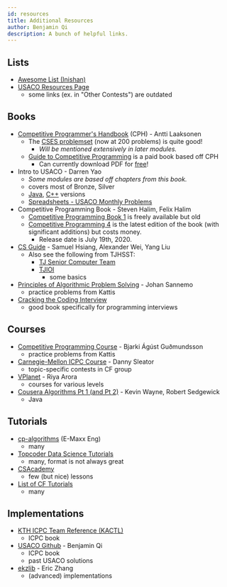 ```yaml
---
id: resources
title: Additional Resources
author: Benjamin Qi
description: A bunch of helpful links.
---
```


## Lists

  - [Awesome List (Inishan)](http://codeforces.com/blog/entry/23054)
  - [USACO Resources Page](http://www.usaco.org/index.php?page=resources)
    - some links (ex. in "Other Contests") are outdated

## Books

  - [Competitive Programmer's Handbook](https://cses.fi/book/book.pdf) (CPH) - Antti Laaksonen
    - The [CSES problemset](https://cses.fi/problemset/) (now at 200 problems) is quite good!
      - *Will be mentioned extensively in later modules.*
    - [Guide to Competitive Programming](https://www.amazon.com/Guide-Competitive-Programming-Algorithms-Undergraduate/dp/3319725467) is a paid book based off CPH
      - Can currently download PDF for [free](https://link.springer.com/book/10.1007/978-3-319-72547-5)!
  - Intro to USACO - Darren Yao 
    - *Some modules are based off chapters from this book.*
    - covers most of Bronze, Silver
    - [Java](http://darrenyao.com/usacobook/java.pdf), [C++](http://darrenyao.com/usacobook/cpp.pdf) versions
    - [Spreadsheets - USACO Monthly Problems](https://darren-yao.gitbook.io/darren-s-blog/usaco-faq#what-should-i-use-to-keep-track-of-which-usaco-problems-ive-done)
  - Competitive Programming Book - Steven Halim, Felix Halim
    - [Competitive Programming Book 1](http://www.comp.nus.edu.sg/~stevenha/myteaching/competitive_programming/cp1.pdf) is freely available but old
    - [Competitive Programming 4](https://cpbook.net/) is the latest edition of the book (with significant additions) but costs money.
      - Release date is July 19th, 2020.
  - [CS Guide](https://github.com/alwayswimmin/cs_guide) - Samuel Hsiang, Alexander Wei, Yang Liu
    - Also see the following from TJHSST:
      - [TJ Senior Computer Team](https://activities.tjhsst.edu/sct/)
      - [TJIOI](https://github.com/tjsct/tjioi-study-guide)
        - some basics
  - [Principles of Algorithmic Problem Solving](http://www.csc.kth.se/~jsannemo/slask/main.pdf) - Johan Sannemo
    - practice problems from Kattis
  - [Cracking the Coding Interview](http://www.crackingthecodinginterview.com/)
    - good book specifically for programming interviews

## Courses

  - [Competitive Programming Course](https://github.com/SuprDewd/T-414-AFLV) - Bjarki Ágúst Guðmundsson
    - practice problems from Kattis
  - [Carnegie-Mellon ICPC Course](https://contest.cs.cmu.edu/295/f17/) - Danny Sleator
    - topic-specific contests in CF group
  - [VPlanet](https://www.vplanetcoding.com/courses) - Riya Arora
    - courses for various levels
  - [Cousera Algorithms Pt 1 (and Pt 2)](https://www.coursera.org/learn/algorithms-part1) - Kevin Wayne, Robert Sedgewick
    - Java

## Tutorials

  - [cp-algorithms](https://cp-algorithms.com/) (E-Maxx Eng)
    - many
  - [Topcoder Data Science Tutorials](http://www.topcoder.com/community/data-science/data-science-tutorials/)
    - many, format is not always great
  - [CSAcademy](https://csacademy.com/lessons/)
    - few (but nice) lessons
  - [List of CF Tutorials](http://codeforces.com/blog/entry/57282)
    - many

## Implementations

  - [KTH ICPC Team Reference (KACTL)](https://github.com/kth-competitive-programming/kactl)
    - ICPC book
  - [USACO Github](https://github.com/bqi343/USACO) - Benjamin Qi
    - ICPC book
    - past USACO solutions
  - [ekzlib](http://ekzlib.herokuapp.com) - Eric Zhang
    - (advanced) implementations